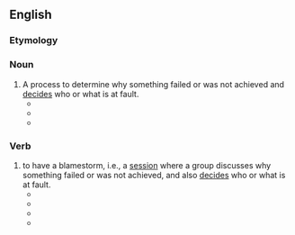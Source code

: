{{rfv}}
==English==

===Etymology===
{{blend|blame|brainstorm}}

===Noun===
{{en-noun}}

# A process to determine why something failed or was not achieved and [[decide]]s who or what is at fault.
#*{{quote-book|title=The Lion's Game|page=354|author=Nelson DeMille|year=2000|passage=This was more of a brainstorming session, which is better than a '''blamestorm''', and we were all invited to share and contribute.}}
#*{{quote-news|author=The Magpie|title=Harsh realities|work=Townsville Bulletin|date=Feb 16|year=2008|passage=SO is this the end to the '''blamestorm''' which has swirled around black/white relations in Australia for more than 200 years?}}
#*{{quote-news|author=Gary Crooks|work=Spokane Spokesman-Review|date=Nov 30|year=2008|passage=Apathetic, yet curious, he solved the conundrum by facebooking his prey, then weathering the '''blamestorm'''. Victory was his.}}

===Verb===
{{en-verb}}

# to have a blamestorm, i.e., a [[session]] where a group discusses why something failed or was not achieved, and also [[decide|decides]] who or what is at fault.
#*{{quote-book|title=Sams Teach Yourself Network Troubleshooting in 24 Hours|page=176|author=Jonathan Feldman|year=2002|passage=So before '''blamestorming''' wireless, make sure that the problem does not exist when you are using wired networking.}}
#*{{quote-news|title=Create a no-blame lab environment.|work=Medical Laboratory Observer|date=Oct 1|year=2004|passage=Instead of brainstorming and problem-solving, professionals '''blamestormed''', creating more problems and inaction.}}
#*{{quote-newsgroup|author=Rick Y|title=Thanks Birds..|newsgroup=alt.sports.football.pro.phila-eagles|url=http://groups.google.com/group/alt.sports.football.pro.phila-eagles/browse_thread/thread/91c21d7acc3fa4ba/69de11b2bf179590?hl=en&q=to-blamestorm#69de11b2bf179590|date=Feb 7|year=2005|passage=I'm gald to see that there are people like you that appreciate the Eagles and aren't just looking to '''blamestorm''' and blow off steam.}}
#*{{quote-news|title=Enough '''blamestorming'''!|author=Carlos Amato|work=The Times (Johannesburg)|date=Apr 24|year=2008|passage=We should all be ashamed of ourselves for using Leila Parreira’s grave illness, and her husband’s departure to be with her, as a pretext for a ridiculously futile '''blamestorm'''.}}